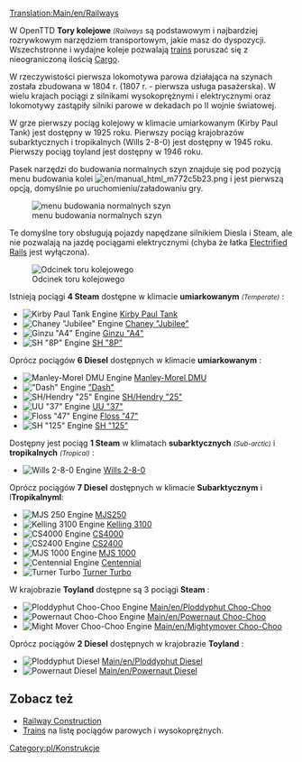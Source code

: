 [[Translation:Main/en/Railways]]{{en/-}}<!--{{types of railways}}-->{{typy kolei/Pl}}

W OpenTTD '''Tory kolejowe''' <small>''(Railways''</small> są podstawowym i najbardziej rozrywkowym narzędziem transportowym, jakie masz do dyspozycji. Wszechstronne i wydajne koleje pozwalają  [[Main/pl/Pociągi|trains]] poruszać się z nieograniczoną ilością [[Main/pl/Ładunek|Cargo]].

W rzeczywistości pierwsza lokomotywa parowa działająca na szynach została zbudowana w 1804 r. (1807 r. - pierwsza usługa pasażerska). W wielu krajach pociągi z silnikami wysokoprężnymi i elektrycznymi oraz lokomotywy zastąpiły silniki parowe w dekadach po II wojnie światowej.

W grze pierwszy pociąg kolejowy w klimacie umiarkowanym (Kirby Paul Tank) jest dostępny w 1925 roku. Pierwszy pociąg krajobrazów subarktycznych i tropikalnych (Wills 2-8-0) jest dostępny w 1945 roku. Pierwszy pociąg toyland jest dostępny w 1946 roku.

Pasek narzędzi do budowania normalnych szyn znajduje się pod pozycją menu budowania kolei  [[File:en/manual html m772c5b23.png]] i jest pierwszą opcją, domyślnie po uruchomieniu/załadowaniu gry.

[[File:en/Openttd-rail1.png|none|menu budowania normalnych szyn]]

Te domyślne tory obsługują pojazdy napędzane silnikiem Diesla i Steam, ale nie pozwalają na jazdę pociągami elektrycznymi (chyba że łatka [[Main/pl/Zelektryfikowane koleje|Electrified Rails]] jest wyłączona).

[[File:en/Railway.png|none|frame|Odcinek toru kolejowego]]

Istnieją pociągi '''4 Steam''' dostępne w klimacie '''umiarkowanym''' <small>''(Temperate)''</small> :
*[[File:en/Kirbypaultank.png|Kirby Paul Tank Engine]] [[Main/pl/Kirby Paul Tank|Kirby Paul Tank]]
*[[File:en/Chaneyjubilee.png|Chaney "Jubilee" Engine]] [[Main/pl/Chaney "Jubilee"|Chaney "Jubilee"]]
*[[File:en/Ginzua4.png|Ginzu "A4" Engine]] [[Main/pl/Ginzu "A4"|Ginzu "A4"]]
*[[File:en/Sh8p.png|SH "8P" Engine]] [[Main/pl/SH "8P"|SH "8P"]]
Oprócz pociągów '''6 Diesel''' dostępnych w klimacie '''umiarkowanym ''' :
*[[File:en/Manleymoreldmu.png|Manley-Morel DMU Engine]] [[Main/pl/Manley-Morel DMU|Manley-Morel DMU]]
*[[File:en/Dash.png|"Dash" Engine]] [[Main/pl/Dash|"Dash"]]
*[[File:en/Shhendry25.png|SH/Hendry "25" Engine]] [[Main/pl/SH/Hendry "25"|SH/Hendry "25"]]
*[[File:en/Uu37.png|UU "37" Engine]] [[Main/pl/UU "37"|UU "37"]]
*[[File:en/Floss47.png|Floss "47" Engine]] [[Main/pl/Floss "47"|Floss "47"]]
*[[File:en/Sh125.png|SH "125" Engine]] [[Main/pl/SH "125"|SH "125"]]


Dostępny jest pociąg '''1 Steam''' w klimatach '''subarktycznych''' <small>''(Sub-arctic)''</small> i  '''tropikalnych''' <small>''(Tropical)''</small> :
*[[File:en/Wills280.png|Wills 2-8-0 Engine]] [[Main/pl/Wills 2-8-0|Wills 2-8-0]]
Oprócz pociągów '''7 Diesel''' dostępnych w klimacie '''Subarktycznym''' i l'''Tropikalnyml''':
*[[File:en/Mjs250.png|MJS 250 Engine]] [[Main/pl/MJS250|MJS250]]
*[[File:en/Kelling3100.png|Kelling 3100 Engine]] [[Main/pl/Kelling 3100|Kelling 3100]]
*[[File:en/Cs4000.png|CS4000 Engine]] [[Main/pl/CS4000|CS4000]]
*[[File:en/Cs2400.png|CS2400 Engine]] [[Main/pl/CS2400|CS2400]]
*[[File:en/Mjs1000.png|MJS 1000 Engine]] [[Main/pl/MJS 1000|MJS 1000]]
*[[File:en/Centennial.png|Centennial Engine]] [[Main/pl/Centennial|Centennial]]
*[[File:en/Turnerturbo.png|Turner Turbo]] [[Main/pl/Turner Turbo|Turner Turbo]]


W krajobrazie '''Toyland''' dostępne są 3 pociągi '''Steam''' :
*[[File:en/Ploddyphutchoochoo.png|Ploddyphut Choo-Choo Engine]] [[Main/en/Ploddyphut Choo-Choo]]
*[[File:en/Powernautchoochoo.png|Powernaut Choo-Choo Engine]] [[Main/en/Powernaut Choo-Choo]]
*[[File:en/Mightymoverchoochoo.png|Might Mover Choo-Choo Engine]] [[Main/en/Mightymover Choo-Choo]]
Oprócz pociągów  '''2 Diesel''' dostępnych w krajobrazie '''Toyland''' :
*[[File:en/Ploddyphutdiesel.png|Ploddyphut Diesel]] [[Main/en/Ploddyphut Diesel]]
*[[File:en/Powernautdiesel.png|Powernaut Diesel]] [[Main/en/Powernaut Diesel]]

==Zobacz też==
*[[Main/pl/Linie kolejowe|Railway Construction]]
*[[Main/pl/Pociągi|Trains]] na listę pociągów parowych i wysokoprężnych.

<!---[[Category:en/Construction]]-->[[Category:pl/Konstrukcje]]